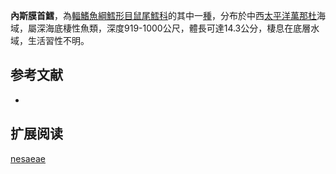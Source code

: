 {{Speciesbox
| name = 內斯膜首鱈
| status = NE
| status_system = iucn3.1
| trend = unknow
| genus = Hymenocephalus
| species = nesaeae
| authority = [[Merrett_&_Iwamoto|Merrett & Iwamoto]], 2000
| synonyms = 
}}
'''內斯膜首鱈'''，為[[輻鰭魚綱|輻鰭魚綱]][[鱈形目|鱈形目]][[鼠尾鱈科|鼠尾鱈科]]的其中一[[種|種]]，分布於中西[[太平洋|太平洋]][[萬那杜|萬那杜]]海域，屬深海底棲性魚類，深度919-1000公尺，體長可達14.3公分，棲息在底層水域，生活習性不明。

==参考文献==
*{{FishBase_species|genus=Hymenocephalus|species=nesaeae|year=2015|month=12}}

== 扩展阅读 ==
{{refbegin}}
{{wikispecies-inline|Hymenocephalus nesaeae|內斯膜首鱈}}
{{refend}}
{{Taxonbar|from=Q746084}}

[[Category:膜头鳕属|nesaeae]]


{{鱈形目小作品}}